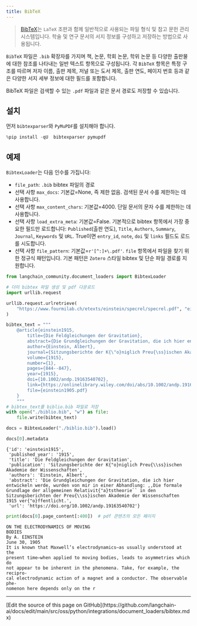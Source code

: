 ```yaml
---
title: BibTeX
---
```


>[BibTeX](https://www.ctan.org/pkg/bibtex)는 `LaTeX` 조판과 함께 일반적으로 사용되는 파일 형식 및 참고 문헌 관리 시스템입니다. 학술 및 연구 문서의 서지 정보를 구성하고 저장하는 방법으로 사용됩니다.

`BibTeX` 파일은 `.bib` 확장자를 가지며 책, 논문, 학회 논문, 학위 논문 등 다양한 출판물에 대한 참조를 나타내는 일반 텍스트 항목으로 구성됩니다. 각 `BibTeX` 항목은 특정 구조를 따르며 저자 이름, 출판 제목, 저널 또는 도서 제목, 출판 연도, 페이지 번호 등과 같은 다양한 서지 세부 정보에 대한 필드를 포함합니다.

BibTeX 파일은 검색할 수 있는 `.pdf` 파일과 같은 문서 경로도 저장할 수 있습니다.

## 설치

먼저 `bibtexparser`와 `PyMuPDF`를 설치해야 합니다.

```python
%pip install -qU  bibtexparser pymupdf
```

## 예제

`BibtexLoader`는 다음 인수를 가집니다:

- `file_path`: `.bib` bibtex 파일의 경로
- 선택 사항 `max_docs`: 기본값=None, 즉 제한 없음. 검색된 문서 수를 제한하는 데 사용합니다.
- 선택 사항 `max_content_chars`: 기본값=4000. 단일 문서의 문자 수를 제한하는 데 사용합니다.
- 선택 사항 `load_extra_meta`: 기본값=False. 기본적으로 bibtex 항목에서 가장 중요한 필드만 로드합니다: `Published`(출판 연도), `Title`, `Authors`, `Summary`, `Journal`, `Keywords` 및 `URL`. True이면 `entry_id`, `note`, `doi` 및 `links` 필드도 로드를 시도합니다.
- 선택 사항 `file_pattern`: 기본값=`r'[^:]+\.pdf'`. `file` 항목에서 파일을 찾기 위한 정규식 패턴입니다. 기본 패턴은 `Zotero` 스타일 bibtex 및 단순 파일 경로를 지원합니다.

```python
from langchain_community.document_loaders import BibtexLoader
```

```python
# 더미 bibtex 파일 생성 및 pdf 다운로드
import urllib.request

urllib.request.urlretrieve(
    "https://www.fourmilab.ch/etexts/einstein/specrel/specrel.pdf", "einstein1905.pdf"
)

bibtex_text = """
    @article{einstein1915,
        title={Die Feldgleichungen der Gravitation},
        abstract={Die Grundgleichungen der Gravitation, die ich hier entwickeln werde, wurden von mir in einer Abhandlung: ,,Die formale Grundlage der allgemeinen Relativit{\"a}tstheorie`` in den Sitzungsberichten der Preu{\ss}ischen Akademie der Wissenschaften 1915 ver{\"o}ffentlicht.},
        author={Einstein, Albert},
        journal={Sitzungsberichte der K{\"o}niglich Preu{\ss}ischen Akademie der Wissenschaften},
        volume={1915},
        number={1},
        pages={844--847},
        year={1915},
        doi={10.1002/andp.19163540702},
        link={https://onlinelibrary.wiley.com/doi/abs/10.1002/andp.19163540702},
        file={einstein1905.pdf}
    }
    """
# bibtex_text를 biblio.bib 파일로 저장
with open("./biblio.bib", "w") as file:
    file.write(bibtex_text)
```

```python
docs = BibtexLoader("./biblio.bib").load()
```

```python
docs[0].metadata
```

```output
{'id': 'einstein1915',
 'published_year': '1915',
 'title': 'Die Feldgleichungen der Gravitation',
 'publication': 'Sitzungsberichte der K{"o}niglich Preu{\\ss}ischen Akademie der Wissenschaften',
 'authors': 'Einstein, Albert',
 'abstract': 'Die Grundgleichungen der Gravitation, die ich hier entwickeln werde, wurden von mir in einer Abhandlung: ,,Die formale Grundlage der allgemeinen Relativit{"a}tstheorie`` in den Sitzungsberichten der Preu{\\ss}ischen Akademie der Wissenschaften 1915 ver{"o}ffentlicht.',
 'url': 'https://doi.org/10.1002/andp.19163540702'}
```

```python
print(docs[0].page_content[:400])  # pdf 콘텐츠의 모든 페이지
```

```output
ON THE ELECTRODYNAMICS OF MOVING
BODIES
By A. EINSTEIN
June 30, 1905
It is known that Maxwell’s electrodynamics—as usually understood at the
present time—when applied to moving bodies, leads to asymmetries which do
not appear to be inherent in the phenomena. Take, for example, the recipro-
cal electrodynamic action of a magnet and a conductor. The observable phe-
nomenon here depends only on the r
```

---

<Callout icon="pen-to-square" iconType="regular">
  [Edit the source of this page on GitHub](https://github.com/langchain-ai/docs/edit/main/src/oss/python/integrations/document_loaders/bibtex.mdx)
</Callout>

